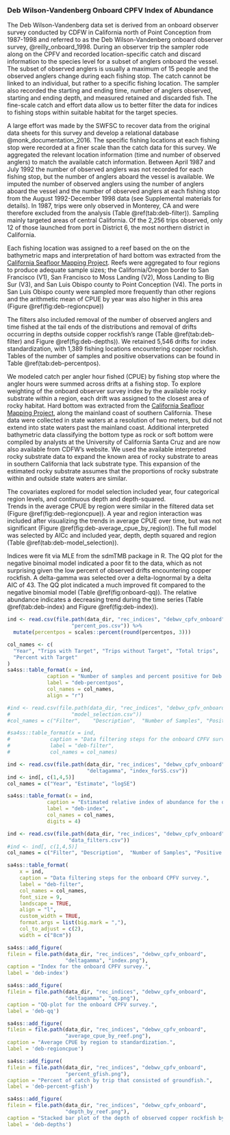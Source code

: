 ### Deb Wilson-Vandenberg Onboard CPFV Index of Abundance {#dwv-cpfv-index}

The Deb Wilson-Vandenberg data set is derived from an onboard observer survey conducted 
by CDFW in California north of Point Conception from 1987-1998 and referred to as the Deb 
Wilson-Vandenberg onboard observer survey, @reilly_onboard_1998. During an 
observer trip the sampler rode along on the CPFV and recorded location-specific 
catch and discard information to the species level for a subset of anglers 
onboard the vessel. The subset of observed anglers is usually a maximum of 15 
people and the observed anglers change during each fishing stop. The catch cannot be 
linked to an individual, but rather to a specific fishing location. The sampler 
also recorded the starting and ending time, number of anglers observed, starting 
and ending depth, and measured retained and discarded fish. The fine-scale catch and effort 
data allow us to better filter the data for indices 
to fishing stops within suitable habitat for the target species.


A large effort was made by the SWFSC to recover data from the original data 
sheets for this survey and develop a relational database @monk_documentation_2016. 
The specific fishing locations at each fishing stop  were recorded at a finer 
scale than the catch data for this survey. We aggregated the relevant location 
information (time and number of observed anglers) to match the available catch 
information. Between April 1987 and July 1992 the number of observed anglers 
was not recorded for each fishing stop, but the number of anglers aboard the 
vessel is available.  We imputed the number of observed anglers using the number 
of anglers aboard the vessel and the number of observed anglers at each fishing 
stop from the August 1992-December 1998 data (see Supplemental materials for 
details). In 1987, trips were only observed in Monterey, CA and were therefore 
excluded from the analysis (Table \@ref(tab:deb-filter)). Sampling mainly
targeted areas of central California.  Of the 2,256 trips observed, only 12 of 
those launched from port in District 6, the most northern district in California.


Each fishing location was assigned to a reef based on the on the bathymetric maps 
and interpretation of hard bottom was extracted from 
the [California Seafloor Mapping Project](http://seafloor.otterlabs.org/index.html).
Reefs were aggregated to four regions to produce adequate sample sizes; 
the California/Oregon border to San Francisco (V1), San Francisco to Moss Landing (V2), 
Moss Landing to Big Sur (V3), and San Luis Obispo county to Point Conception (V4).  The ports in San 
Luis Obispo county were sampled more frequently than other regions and the arithmetic 
mean of CPUE by year was also higher in this area (Figure \@ref(fig:deb-regioncpue))


The filters also included removal of the number of observed anglers and time fished at the tail 
ends of the distributions and removal of drifts occurring in depths outside copper rockfish's range 
(Table \@ref(tab:deb-filter) and Figure \@ref(fig:deb-depths)). 
We retained 5,546 drifts for index standardization, with 
1,389 fishing locations encountering copper rockfish.  
Tables of the number of samples and positive observations can be found in Table \@ref(tab:deb-percentpos).


We modeled catch per angler hour fished (CPUE) by fishing stop where the angler 
hours were summed across drifts at a fishing stop. To explore weighting of the onboard observer survey index by the available 
rocky substrate within a region, each drift was assigned to the closest area 
of rocky habitat. Hard bottom was extracted from 
the [California Seafloor Mapping Project](http://seafloor.otterlabs.org/index.html), 
along the mainland coast of southern California. These data 
were collected in state waters at a resolution of two meters, but did not extend into state waters 
past the mainland coast. Additional interpreted bathymetric data classifying the bottom type as 
rock or soft bottom were compiled by analysts at the University of California Santa Cruz and are now
also available from CDFW's website. We used the available interpreted rocky substrate data to expand the 
known area of rocky substrate to areas in southern California that lack substrate type. This 
expansion of the estimated rocky substrate assumes that the proportions of rocky substrate within 
and outside state waters are similar.


The covariates explored for model selection included year, four categorical region levels, and continuous depth and depth-squared.  
Trends in the average CPUE by region were similar 
in the filtered data set (Figure \@ref(fig:deb-regioncpue)). A year and region interaction 
was included after visualizing the trends in average CPUE over time, but was not significant 
(Figure \@ref(fig:deb-average_cpue_by_region)). The full model was selected by AICc and 
included year, depth, depth squared and region
(Table \@ref(tab:deb-model_selection)). 

Indices were fit via MLE from the sdmTMB package in R. The QQ plot for the negative binoimal 
model indicated a poor fit to the data, which as not surprising given the low percent of 
observed drifts encountering copper rockfish. A delta-gamma
was selected over a delta-lognormal by a delta AIC of 43.  The QQ plot indicated a much 
improved fit compared to the negative binomial model (Table \@ref(fig:onboard-qq)).
The relative abundance indicates a decreasing trend during the time series (Table \@ref(tab:deb-index) 
and Figure \@ref(fig:deb-index)). 




```r
ind <- read.csv(file.path(data_dir, "rec_indices", "debwv_cpfv_onboard", "error_removed",
                     "percent_pos.csv")) %>%
  mutate(percentpos = scales::percent(round(percentpos, 3)))

col_names <- c(
  "Year", "Trips with Target", "Trips without Target", "Total trips",
  "Percent with Target"
)
sa4ss::table_format(x = ind,
             caption = "Number of samples and percent positive for Deb Wilson-Vandenberg's onboard observer survey.",
             label = "deb-percentpos",
             col_names = col_names,
             align = "r")                         
```

\newpage

```r
#ind <- read.csv(file.path(data_dir, "rec_indices", "debwv_cpfv_onboard", "north",
#                    "model_selection.csv"))
#col_names = c("Filter",	"Description",	"Number of Samples", "Positive Samples")

#sa4ss::table_format(x = ind,
#             caption = "Data filtering steps for the onboard CPFV survey.",
#             label = "deb-filter",
#             col_names = col_names)                         
```


\newpage

```r

ind <- read.csv(file.path(data_dir, "rec_indices", "debwv_cpfv_onboard",
                          "deltagamma", "index_forSS.csv"))
ind <- ind[, c(1,4,5)]
col_names = c("Year", "Estimate", "logSE")

sa4ss::table_format(x = ind,
             caption = "Estimated relative index of abundance for the onboard CPFV survey.",
             label = "deb-index",
             col_names = col_names,
             digits = 4)                         
```

\newpage

```r
ind <- read.csv(file.path(data_dir, "rec_indices", "debwv_cpfv_onboard",
                    "data_filters.csv"))
#ind <- ind[, c(1,4,5)]
col_names = c("Filter",	"Description",	"Number of Samples", "Positive Samples")

sa4ss::table_format(
    x = ind,
    caption = "Data filtering steps for the onboard CPFV survey.",
    label = "deb-filter",
    col_names = col_names,
    font_size = 9,
    landscape = TRUE,
    align = "l",
    custom_width = TRUE,
    format.args = list(big.mark = ","),
    col_to_adjust = c(2),
    width = c("8cm"))                         
```

\newpage

```r
sa4ss::add_figure(
filein = file.path(data_dir, "rec_indices", "debwv_cpfv_onboard",
                   "deltagamma", "index.png"), 
caption = "Index for the onboard CPFV survey.",
label = 'deb-index')
```

\newpage

```r
sa4ss::add_figure(
filein = file.path(data_dir, "rec_indices", "debwv_cpfv_onboard", 
                   "deltagamma", "qq.png"), 
caption = "QQ-plot for the onboard CPFV survey.",
label = 'deb-qq')
```

\newpage


```r
sa4ss::add_figure(
filein = file.path(data_dir, "rec_indices", "debwv_cpfv_onboard",
                   "average_cpue_by_reef.png"), 
caption = "Average CPUE by region to standardization.",
label = 'deb-regioncpue')
```

\newpage

```r
sa4ss::add_figure(
filein = file.path(data_dir, "rec_indices", "debwv_cpfv_onboard",
                   "percent_gfish.png"), 
caption = "Percent of catch by trip that consisted of groundfish.",
label = 'deb-percent-gfish')
```

\newpage


```r
sa4ss::add_figure(
filein = file.path(data_dir, "rec_indices", "debwv_cpfv_onboard",
                   "depth_by_reef.png"), 
caption = "Stacked bar plot of the depth of observed copper rockfish by region.",
label = 'deb-depths')
```

\newpage

